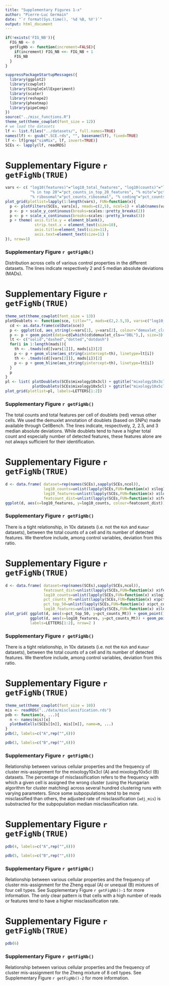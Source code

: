 ```yaml
---
title: "Supplementary Figures 1-x"
author: "Pierre-Luc Germain"
date: "`r format(Sys.time(), '%d %B, %Y')`"
output: html_document
---
```


```r
if(!exists('FIG_NB')){
  FIG_NB <- 0
  getFigNb <- function(increment=FALSE){
    if(increment) FIG_NB <<- FIG_NB + 1
    FIG_NB
  }
}
```

```r
suppressPackageStartupMessages({
  library(ggplot2)
  library(cowplot)
  library(SingleCellExperiment)
  library(scater)
  library(reshape2)
  library(pheatmap)
  library(pipeComp)
})
source("../misc_functions.R")
theme_set(theme_cowplot(font_size = 12))
# we load the datasets
lf <- list.files("../datasets/", full.names=TRUE)
names(lf) <- gsub(".SCE.rds", "", basename(lf), fixed=TRUE)
lf <- lf[grep("simMix", lf, invert=TRUE)]
SCEs <- lapply(lf, readRDS)
```

# Supplementary Figure `r getFigNb(TRUE)`

```r
vars <- c( "log10(features)"="log10_total_features", "log10(counts)"="log10_total_counts", 
           "% in top 20"="pct_counts_in_top_20_features", "% mito"="pct_counts_Mt", 
           "% ribosomal"="pct_counts_ribosomal", "% coding"="pct_counts_coding" )
plot_grid(plotlist=lapply(1:length(vars), FUN=function(x){ 
  p <- plotFilters(SCEs, vars[x], nmads=c(2,5), ncol=1) + xlab(names(vars)[x])
  p <- p + scale_y_continuous(breaks=scales::pretty_breaks(2))
  p <- p + scale_x_continuous(breaks=scales::pretty_breaks(3))
  p + theme( axis.title.y = element_blank(), 
             strip.text.x = element_text(size=10),
             axis.title=element_text(size=11),
             axis.text=element_text(size=11) )
}), nrow=1)
```

### Supplementary Figure `r getFigNb()`
Distribution across cells of various control properties in the different datasets. The 
lines indicate respectively 2 and 5 median absolute deviations (MADs).

\newpage


# Supplementary Figure `r getFigNb(TRUE)`

```r
theme_set(theme_cowplot(font_size = 13))
plotDoublets <- function(sce, title="", mads=c(2,2.5,3), vars=c("log10_total_features", "log10_total_counts")){
  cd <- as.data.frame(colData(sce))
  p <- ggplot(cd, aes_string(x=vars[1], y=vars[2], colour="demuxlet_cls")) + geom_point() + theme(legend.position="none")
  p <- p + geom_point(data=cd[which(cd$demuxlet_cls=="DBL"),], size=3)
  lt <- c("solid","dashed","dotted","dotdash")
  for(i in 1:length(mads)){
    th <- .tmads(cd[[vars[1]]], mads[i])[2]
    p <- p + geom_vline(aes_string(xintercept=th), linetype=lt[i])
    th <- .tmads(cd[[vars[2]]], mads[i])[2]
    p <- p + geom_hline(aes_string(yintercept=th), linetype=lt[i])
  }
  p  
}
pl <- list( plotDoublets(SCEs$mixology10x3cl) + ggtitle("mixology10x3cl"),
            plotDoublets(SCEs$mixology10x5cl) + ggtitle("mixology10x5cl") )
plot_grid(plotlist=pl, labels=LETTERS[1:2])
```



### Supplementary Figure `r getFigNb()`
The total counts and total features per cell of doublets (red) versus other cells. We used the demuxlet annotation of doublets (based on SNPs) made available through CellBench. The lines indicate, respectively, 2, 2.5, and 3 median absolute deviations. While doublets tend to have a higher total count and especially number of detected features, these features alone are not always sufficient for their identification.


\newpage

# Supplementary Figure `r getFigNb(TRUE)`

```r
d <- data.frame( dataset=rep(names(SCEs),sapply(SCEs,ncol)), 
                 log10_counts=unlist(lapply(SCEs,FUN=function(x) x$log10_total_counts)),
                 log10_features=unlist(lapply(SCEs,FUN=function(x) x$log10_total_features)),
                 featcount_dist=unlist(lapply(SCEs,FUN=function(x) x$featcount_dist)))
ggplot(d, aes(x=log10_features, y=log10_counts, colour=featcount_dist)) + geom_point() + facet_wrap(~dataset, scale="free") + scale_colour_gradient2(limits=c(-0.2,0.2))
```



### Supplementary Figure `r getFigNb()`
There is a tight relationship, in 10x datasets (i.e. not the `Koh` and `Kumar` datasets), between the total counts of a cell and its number of detected features. We therefore include, among control variables, deviation from this ratio.

\newpage

# Supplementary Figure `r getFigNb(TRUE)`

```r
d <- data.frame( dataset=rep(names(SCEs),sapply(SCEs,ncol)), 
                 featcount_dist=unlist(lapply(SCEs,FUN=function(x) x$featcount_dist)),
                 log10_counts=unlist(lapply(SCEs,FUN=function(x) x$log10_total_counts)),
                 pct_counts_Mt=unlist(lapply(SCEs,FUN=function(x) x$pct_counts_Mt)),
                 pct_top_50=unlist(lapply(SCEs,FUN=function(x) x$pct_counts_in_top_50_features)),
                 log10_features=unlist(lapply(SCEs,FUN=function(x) x$log10_total_features)))
plot_grid( ggplot(d, aes(x=pct_top_50, y=pct_counts_Mt)) + geom_point() + facet_wrap(~dataset, scale="free") + geom_density_2d(),
           ggplot(d, aes(x=log10_features, y=pct_counts_Mt)) + geom_point() + facet_wrap(~dataset, scale="free") + geom_density_2d(),
           labels=LETTERS[1:2], nrow=2 )
```



### Supplementary Figure `r getFigNb()`
There is a tight relationship, in 10x datasets (i.e. not the `Koh` and `Kumar` datasets), between the total counts of a cell and its number of detected features. We therefore include, among control variables, deviation from this ratio.

\newpage


# Supplementary Figure `r getFigNb(TRUE)`

```r
theme_set(theme_cowplot(font_size = 10))
mis <- readRDS("../data/misclassification.rds")
pdb <- function(x, ...){
  n <- names(mis)[x]
  plotBadCells(SCEs[[n]], mis[[n]], name=n, ...)
}
pdb(2, labels=c("A",rep("",6)))
```
\vfill
```r
pdb(3, labels=c("B",rep("",6)))
```



### Supplementary Figure `r getFigNb()`
Relationship between various cellular properties and the frequency of cluster mis-assignment for the mixology10x3cl (A) and mixology10x5cl (B) datasets. The percentage of misclassification refers to the frequency with which a given cell is assigned the wrong cluster (using the Hungarian algorithm for cluster matching) across several hundred clustering runs with varying parameters. Since some subpopulations tend to be more misclassified than others, the adjusted rate of misclassification (`adj_mis`) is substracted for the subpopulation median misclassification rate.

\newpage

# Supplementary Figure `r getFigNb(TRUE)`

```r
pdb(4, labels=c("A",rep("",6)))
```
\vfill
```r
pdb(5, labels=c("B",rep("",6)))
```



### Supplementary Figure `r getFigNb()`
Relationship between various cellular properties and the frequency of cluster mis-assignment for the Zheng equal (A) or unequal (B) mixtures of four cell types. See Supplementary Figure `r getFigNb()-1` for more information. The only clear pattern is that cells with a high number of reads or features tend to have a higher misclassification rate.

\newpage

# Supplementary Figure `r getFigNb(TRUE)`

```r
pdb(6)
```



### Supplementary Figure `r getFigNb()`
Relationship between various cellular properties and the frequency of cluster mis-assignment for the Zheng mixture of 8 cell types. See Supplementary Figure `r getFigNb()-2` for more information.

\newpage

